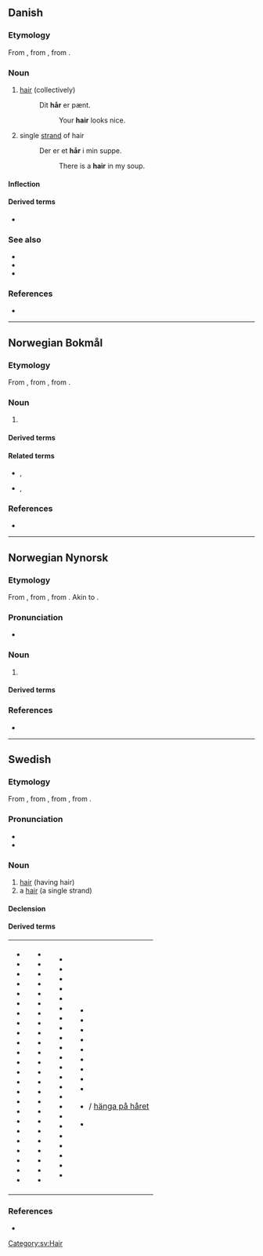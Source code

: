 {{also|har|Har|hár|Hár|hār|här|Appendix:Variations of "har"}}
==Danish==

===Etymology===
From {{der|da|non|hár}}, from {{der|da|gem-pro|*hērą}}, from {{der|da|ine-pro|*keres-||rough hair, bristle}}.

===Noun===
{{wikipedia|lang=da}}
{{da-noun|et}}

# {{lb|da|uncountable}} [[hair]] (collectively)
#: Dit '''hår''' er pænt.
#:: Your '''hair''' looks nice.
# {{lb|da|countable}} single [[strand]] of hair
#: Der er et '''hår''' i min suppe.
#:: There is a '''hair''' in my soup.

====Inflection====
{{da-noun-infl|et}}

====Derived terms====
* {{l|da|knurhår|g=n}}

===See also===
* {{l|da|bakkenbart|g=c}}
* {{l|da|overskæg|g=n}}
* {{l|da|skæg|g=n}}

===References===
* {{R:Den Danske Ordbog}}

----

==Norwegian Bokmål==
{{wikipedia|lang=no}}

===Etymology===
From {{der|nb|non|hár}}, from {{der|nb|gem-pro|*hērą}}, from {{der|nb|ine-pro|*keres-||rough hair, bristle}}.

===Noun===
{{nb-noun-n1}} {{q|both countable and uncountable}}

# {{l|en|hair}}

====Derived terms====
{{col3-u|nb
|hårbørste
|hårbøyle
|hårfeste
|hårføner
|hårklipp
|hårnål
|hårreisende
|hårrull
|hårspray
|hårstil
|hårstrikk
|hårtap
|kjønnshår
|menneskehår
}}

====Related terms====
* {{l|nb|behåret}}, {{l|nb|behåra}}
* {{l|nb|håret}}, {{l|nb|hårete}}

===References===
* {{R:The Bokmål Dictionary}}

----

==Norwegian Nynorsk==
{{wikipedia|lang=nn}}

===Etymology===
From {{der|nn|non|hár}}, from {{der|nn|gem-pro|*hērą}}, from {{der|nn|ine-pro|*keres-||rough hair, bristle}}. Akin to {{cog|en|hair}}.

===Pronunciation===
* {{IPA|/hoːr/|lang=no}}

===Noun===
{{nn-noun-n1}} {{q|both countable and uncountable}}

# {{l|en|hair}}

====Derived terms====
{{col3-u|nn
|hårbørste
|hårklipp
|hårnål
|hårreisande
|hårrull
|hårspray
|hårstil
|hårstrikk
|hårtap
|kjønnshår
|menneskehår
}}

===References===
* {{R:The Nynorsk Dictionary}}

----

==Swedish==

===Etymology===
From {{inh|sv|gmq-osw|har|hār}}, from {{inh|sv|non|hár}}, from {{inh|sv|gem-pro|*hērą}}, from {{der|sv|ine-pro|*keres-||rough hair, bristle}}.

===Pronunciation===
* {{IPA|/hoːr/|lang=sv}}
* {{audio|Sv-hår.ogg|audio|lang=sv}}

===Noun===
{{wikipedia|lang=sv}}
{{sv-noun|n}}

# [[hair]] (having hair)
# a [[hair]] (a single strand)

====Declension====
{{sv-infl-noun-n-zero}}

====Derived terms====
{|
|- valign=top
|
* {{l|sv|ansiktshår}}
* {{l|sv|huvudhår}}
* {{l|sv|håra}}
* {{l|sv|håravfall}}
* {{l|sv|hårbalsam}}
* {{l|sv|hårband}}
* {{l|sv|hårbeklädd}}
* {{l|sv|hårbeklädnad}}
* {{l|sv|hårbevuxen}}
* {{l|sv|hårbeväxt}}
* {{l|sv|hårboll}}
* {{l|sv|hårborste}}
* {{l|sv|hårborttagning}}
* {{l|sv|hårbotten}}
* {{l|sv|hårbuckla}}
* {{l|sv|hårburr}}
* {{l|sv|hårdra}}
* {{l|sv|hårfager}}
* {{l|sv|hårfin}}
* {{l|sv|hårfinhet}}
* {{l|sv|hårfläta}}
* {{l|sv|hårfrissa}}
* {{l|sv|hårfrisyr}}
* {{l|sv|hårfrisör}}
|
* {{l|sv|hårfrisörska}}
* {{l|sv|hårfärg}}
* {{l|sv|hårfärgning}}
* {{l|sv|hårfäste}}
* {{l|sv|hårfön}}
* {{l|sv|hårgelé}}
* {{l|sv|hårig}}
* {{l|sv|hårighet}}
* {{l|sv|hårklippning}}
* {{l|sv|hårklyveri}}
* {{l|sv|hårklämma}}
* {{l|sv|hårknut}}
* {{l|sv|hårkors}}
* {{l|sv|hårkärl}}
* {{l|sv|hårlock}}
* {{l|sv|hårlugg}}
* {{l|sv|hårläggning}}
* {{l|sv|hårlös}}
* {{l|sv|hårlöshet}}
* {{l|sv|hårman}}
* {{l|sv|hårmode}}
* {{l|sv|hårmousse}}
* {{l|sv|hårnål}}
* {{l|sv|hårnät}}
|
* {{l|sv|hårolja}}
* {{l|sv|hårpensel}}
* {{l|sv|hårpiska}}
* {{l|sv|hårpomada}}
* {{l|sv|hårpung}}
* {{l|sv|hårrem}}
* {{l|sv|hårresande}}
* {{l|sv|hårrörskärl}}
* {{l|sv|hårsbredd}}
* {{l|sv|hårschampo}}
* {{l|sv|hårslinga}}
* {{l|sv|hårsmån}}
* {{l|sv|hårsnodd}}
* {{l|sv|hårspray}}
* {{l|sv|hårsprej}}
* {{l|sv|hårspänne}}
* {{l|sv|hårstrå}}
* {{l|sv|hårsvall}}
* {{l|sv|hårsäck}}
* {{l|sv|hårtest}}
* {{l|sv|hårtofs}}
* {{l|sv|hårtork}}
* {{l|sv|hårtott}}
|
* {{l|sv|hårtuss}}
* {{l|sv|hårtvättning}}
* {{l|sv|hårtång}}
* {{l|sv|håruppsättning}}
* {{l|sv|hårvalk}}
* {{l|sv|hårvatten}}
* {{l|sv|hårvirvel}}
* {{l|sv|hårvård}}
* {{l|sv|hårväxt}}
* {{l|sv|hänga på ett hår}} / [[hänga på håret]]
* {{l|sv|morrhår}}
|}

===References===
* {{R:SAOL|hår|h%e5r}}

[[Category:sv:Hair]]